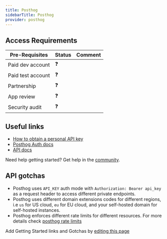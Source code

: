 ```yaml
---
title: Posthog
sidebarTitle: Posthog
provider: posthog
---
```



<Overview />
<PreBuiltTooling provider={providers[pageMetadata.provider]} />
<PreBuiltUseCases />

## Access Requirements
| Pre-Requisites | Status | Comment|
| - | - | - |
| Paid dev account | ❓ |  |
| Paid test account | ❓ |  |
| Partnership | ❓ | |
| App review | ❓ |  |
| Security audit | ❓ | |



## Useful links

-   [How to obtain a personal API key](https://posthog.com/docs/api#how-to-obtain-a-personal-api-key)
-   [Posthog Auth docs](https://posthog.com/docs/api#how-to-authenticate-using-the-personal-api-key)
-   [API docs](https://posthog.com/docs/api)

<Tip>Need help getting started? Get help in the [community](https://nango.dev/slack).</Tip>

## API gotchas

- Posthog uses `API_KEY` auth mode with `Authorization: Bearer api_key` as a request header to access different private endpoints.
- Posthog uses different domain extensions codes for different regions, i.e `us` for US cloud, `eu` for EU cloud, and your self-hosted domain for self-hosted instances.
- Posthog enforces different rate limits for different resources. For more details check [posthog rate limits](https://posthog.com/docs/api#rate-limiting)

<Note>Add Getting Started links and Gotchas by [editing this page](https://github.com/nangohq/nango/tree/master/docs-v2/integrations/all/posthog.mdx)</Note>